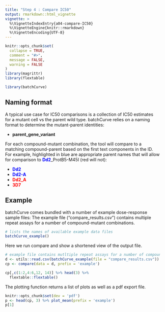 ```yaml
---
title: "Step 4 : Compare IC50"
output: rmarkdown::html_vignette
vignette: >
  %\VignetteIndexEntry{a04-compare-IC50}
  %\VignetteEngine{knitr::rmarkdown}
  %\VignetteEncoding{UTF-8}
---
```


```r
knitr::opts_chunk$set(
  collapse = TRUE,
  comment = "#>",
  message = FALSE, 
  warning = FALSE
)
library(magrittr)
library(flextable)
```

```r
library(batchCurve)
```



## Naming format

A typical use case for IC50 comparisons is a collection of IC50 estimates for a mutant cell vs the parent wild type. batchCurve relies on a naming format to determine the mutant-parent identities:

* **parent_gene_variant**

For each compound-mutant combination, the tool will compare to a matching  compound-parent based on the first text components in the ID. For example, highlighted in blue are appropriate parent names that will allow for comparison to <span style="color: blue;">**Dd2**</span>_ProtB5-M45I (red will not):

* <span style="color: blue;">**Dd2**</span>
* <span style="color: blue;">**Dd2-A**</span>
* <span style="color: red;">**Dd2_A**</span>
* <span style="color: red;">**3D7**</span>


## Example

batchCurve comes bundled with a number of example dose-response sample files: The example file ("compare_results.csv") contains multiple repeat assays for a number of compound-mutant combinations.

```r
# lists the names of available example data files
batchCurve_example()
```

Here we run compare and show a shortened view of the output file.
```r
# example file contains mutltiple repeat assays for a number of compound-mutant combinations
d <- utils::read.csv(batchCurve_example(file = "compare_results.csv"))
cp <- compare(data = d, prefix = 'example')

cp[,c(1:2,4:6,12, 14)] %>% head(3) %>%
  flextable::flextable() 
```

The plotting function returns a list of plots as well as a pdf export file.

```r
knitr::opts_chunk$set(dev = 'pdf')
p <- head(cp, 3) %>% plot_mean(prefix = 'example')
p[1]
```

